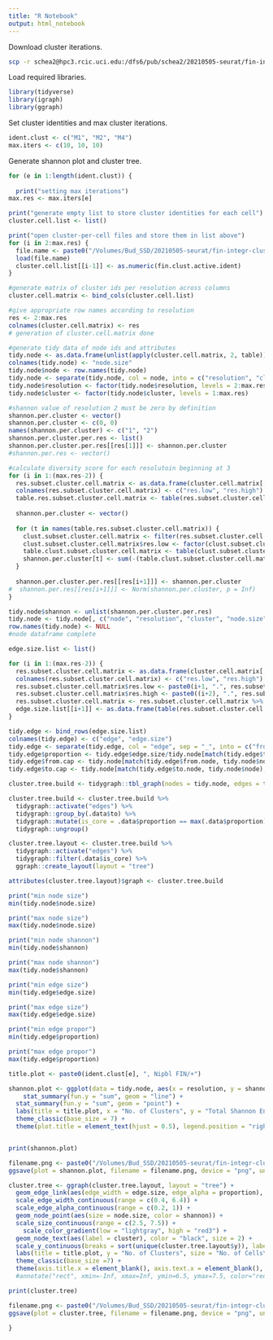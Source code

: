 ```yaml
---
title: "R Notebook"
output: html_notebook
---
```


Download cluster iterations.
```bash
scp -r schea2@hpc3.rcic.uci.edu:/dfs6/pub/schea2/20210505-seurat/fin-integr-clust-6/fin-M*-cluster-iters /Volumes/Bud_SSD/20210505-seurat/fin-integr-clust-6
```

Load required libraries.
```r
library(tidyverse)
library(igraph)
library(ggraph)
```

Set cluster identities and max cluster iterations.
```r
ident.clust <- c("M1", "M2", "M4")
max.iters <- c(10, 10, 10)
```

Generate shannon plot and cluster tree. 
```r

for (e in 1:length(ident.clust)) {
  
  print("setting max iterations")
max.res <- max.iters[e]

print("generate empty list to store cluster identities for each cell")
cluster.cell.list <- list()

print("open cluster-per-cell files and store them in list above")
for (i in 2:max.res) {
  file.name <- paste0("/Volumes/Bud_SSD/20210505-seurat/fin-integr-clust-6/fin-", ident.clust[e], "-cluster-iters/cluster-per-cell-fin-", ident.clust[e], "-clust-", i, ".Robj")
  load(file.name)
  cluster.cell.list[[i-1]] <- as.numeric(fin.clust.active.ident)
}

#generate matrix of cluster ids per resolution across columns
cluster.cell.matrix <- bind_cols(cluster.cell.list)

#give appropriate row names according to resolution
res <- 2:max.res
colnames(cluster.cell.matrix) <- res
# generation of cluster.cell.matrix done

#generate tidy data of node ids and attributes
tidy.node <- as.data.frame(unlist(apply(cluster.cell.matrix, 2, table)))
colnames(tidy.node) <- "node.size"
tidy.node$node <- row.names(tidy.node)
tidy.node <- separate(tidy.node, col = node, into = c("resolution", "cluster"), remove = FALSE)
tidy.node$resolution <- factor(tidy.node$resolution, levels = 2:max.res)
tidy.node$cluster <- factor(tidy.node$cluster, levels = 1:max.res)

#shannon value of resolution 2 must be zero by definition
shannon.per.cluster <- vector()
shannon.per.cluster <- c(0, 0)
names(shannon.per.cluster) <- c("1", "2")
shannon.per.cluster.per.res <- list()
shannon.per.cluster.per.res[[res[1]]] <- shannon.per.cluster
#shannon.per.res <- vector()

#calculate diversity score for each resolutoin beginning at 3
for (i in 1:(max.res-2)) {
  res.subset.cluster.cell.matrix <- as.data.frame(cluster.cell.matrix[, c(i, i+1)])
  colnames(res.subset.cluster.cell.matrix) <- c("res.low", "res.high")
  table.res.subset.cluster.cell.matrix <- table(res.subset.cluster.cell.matrix[, "res.high"])
  
  shannon.per.cluster <- vector()
  
  for (t in names(table.res.subset.cluster.cell.matrix)) {
    clust.subset.cluster.cell.matrix <- filter(res.subset.cluster.cell.matrix,  res.high == t)
    clust.subset.cluster.cell.matrix$res.low <- factor(clust.subset.cluster.cell.matrix$res.low)
    table.clust.subset.cluster.cell.matrix <- table(clust.subset.cluster.cell.matrix$res.low)
    shannon.per.cluster[t] <- sum(-(table.clust.subset.cluster.cell.matrix/table.res.subset.cluster.cell.matrix[t])*log(table.clust.subset.cluster.cell.matrix/table.res.subset.cluster.cell.matrix[t]))
  }
  
  shannon.per.cluster.per.res[[res[i+1]]] <- shannon.per.cluster
#  shannon.per.res[[res[i+1]]] <- Norm(shannon.per.cluster, p = Inf)
}

tidy.node$shannon <- unlist(shannon.per.cluster.per.res)
tidy.node <- tidy.node[, c("node", "resolution", "cluster", "node.size", "shannon")]
row.names(tidy.node) <- NULL
#node dataframe complete

edge.size.list <- list()

for (i in 1:(max.res-2)) {
  res.subset.cluster.cell.matrix <- as.data.frame(cluster.cell.matrix[, c(i, i+1)])
  colnames(res.subset.cluster.cell.matrix) <- c("res.low", "res.high")
  res.subset.cluster.cell.matrix$res.low <- paste0(i+1, ".", res.subset.cluster.cell.matrix$res.low)
  res.subset.cluster.cell.matrix$res.high <- paste0((i+2), ".", res.subset.cluster.cell.matrix$res.high)
  res.subset.cluster.cell.matrix <- res.subset.cluster.cell.matrix %>% unite("edge", c(res.low, res.high), sep = "_")
  edge.size.list[[i+1]] <- as.data.frame(table(res.subset.cluster.cell.matrix))
}

tidy.edge <- bind_rows(edge.size.list)
colnames(tidy.edge) <- c("edge", "edge.size")
tidy.edge <- separate(tidy.edge, col = "edge", sep = "_", into = c("from.node", "to.node"))
tidy.edge$proportion <- tidy.edge$edge.size/tidy.node[match(tidy.edge$to.node, tidy.node$node), "node.size"]
tidy.edge$from.cap <- tidy.node[match(tidy.edge$from.node, tidy.node$node), "node.size"]
tidy.edge$to.cap <- tidy.node[match(tidy.edge$to.node, tidy.node$node), "node.size"]

cluster.tree.build <- tidygraph::tbl_graph(nodes = tidy.node, edges = tidy.edge)

cluster.tree.build <- cluster.tree.build %>%
  tidygraph::activate("edges") %>%
  tidygraph::group_by(.data$to) %>%
  tidygraph::mutate(is_core = .data$proportion == max(.data$proportion)) %>%
  tidygraph::ungroup()

cluster.tree.layout <- cluster.tree.build %>%
  tidygraph::activate("edges") %>%
  tidygraph::filter(.data$is_core) %>%
  ggraph::create_layout(layout = "tree")

attributes(cluster.tree.layout)$graph <- cluster.tree.build

print("min node size")
min(tidy.node$node.size)

print("max node size")
max(tidy.node$node.size)

print("min node shannon")
min(tidy.node$shannon)

print("max node shannon")
max(tidy.node$shannon)

print("min edge size")
min(tidy.edge$edge.size)

print("max edge size")
max(tidy.edge$edge.size)

print("min edge propor")
min(tidy.edge$proportion)

print("max edge propor")
max(tidy.edge$proportion)

title.plot <- paste0(ident.clust[e], ", Nipbl FIN/+")

shannon.plot <- ggplot(data = tidy.node, aes(x = resolution, y = shannon, group = 1)) + 
    stat_summary(fun.y = "sum", geom = "line") +
  stat_summary(fun.y = "sum", geom = "point") +
  labs(title = title.plot, x = "No. of Clusters", y = "Total Shannon Entropy") +
  theme_classic(base_size = 7) + 
  theme(plot.title = element_text(hjust = 0.5), legend.position = "right")


print(shannon.plot)

filename.png <- paste0("/Volumes/Bud_SSD/20210505-seurat/fin-integr-clust-6/summary-shannon-fin-", ident.clust[e], ".png")
ggsave(plot = shannon.plot, filename = filename.png, device = "png", units = "in", width = 6.5, height = 4.5)

cluster.tree <- ggraph(cluster.tree.layout, layout = "tree") +
  geom_edge_link(aes(edge_width = edge.size, edge_alpha = proportion), color = "black") +
  scale_edge_width_continuous(range = c(0.4, 6.4)) +
  scale_edge_alpha_continuous(range = c(0.2, 1)) +
  geom_node_point(aes(size = node.size, color = shannon)) +
  scale_size_continuous(range = c(2.5, 7.5)) +
    scale_color_gradient(low = "lightgray", high = "red3") +
  geom_node_text(aes(label = cluster), color = "black", size = 2) +
  scale_y_continuous(breaks = sort(unique(cluster.tree.layout$y)), labels = rev(res)) +
  labs(title = title.plot, y = "No. of Clusters", size = "No. of Cells\nin Cluster", color = "Shannon\nEntropy", edge_width = "No. of Cells\nContributing to\nProceeding\nCluster", edge_alpha = "Fraction of\nCells Within\nProceeding\nCluster") +
  theme_classic(base_size =7) +
  theme(axis.title.x = element_blank(), axis.text.x = element_blank(),  axis.ticks = element_blank(), axis.line = element_blank(), panel.grid.major.y = element_line(colour = "gray"), plot.title = element_text(hjust = 0.5))
  #annotate("rect", xmin=-Inf, xmax=Inf, ymin=6.5, ymax=7.5, color="red3", alpha = 0)

print(cluster.tree)

filename.png <- paste0("/Volumes/Bud_SSD/20210505-seurat/fin-integr-clust-6/cluster-tree-fin-", ident.clust[e], ".png")
ggsave(plot = cluster.tree, filename = filename.png, device = "png", units = "in", width = 6.5, height = 9)

}
```


